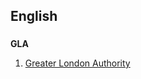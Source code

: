 ==English==
==={{initialism}}===
'''GLA'''

#[[w:Greater London Authority|Greater London Authority]]